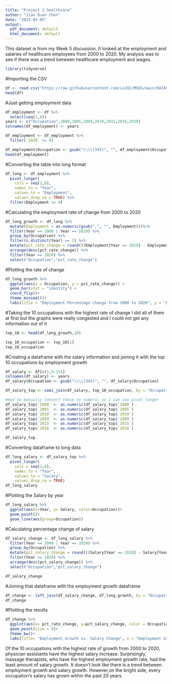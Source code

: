 ```yaml
---
title: "Project 2_healthcare"
author: "Jian Quan Chen"
date: "2023-03-05"
output:
  pdf_document: default
  html_document: default
---
```


  This dataset is from my Week 5 discussion. It looked at the employment and salaries of healthcare employees from 2000 to 2020. My analysis was to see if there was a trend between healthcare employment and wages.

```r
library(tidyverse)
```

#Importing the CSV
```r
df <- read.csv("https://raw.githubusercontent.com/LeJQC/MSDS/main/DATA%20607/Project%202/healthcare%20salary.csv",skip = 4, header = TRUE, stringsAsFactors = FALSE)
head(df)
```
#Just getting employment data
```r
df_employment <- df %>% 
  select(seq(1,8))
years <- c("Occupation",2000,2005,2009,2010,2015,2016,2020)
colnames(df_employment) <- years

df_employment <- df_employment %>% 
  filter(`2020` >= 0)

df_employment$Occupation <- gsub("\\\\[345]", "", df_employment$Occupation)
head(df_employment)
```
#Converting the table into long format
```r
df_long <- df_employment %>% 
  pivot_longer(
    cols = seq(2,8),
    names_to = "Year",
    values_to = "Employment",
    values_drop_na = TRUE) %>% 
  filter(Employment >= 0)
```

#Calculating the employment rate of change from 2000 to 2020
```r
df_long_growth <- df_long %>% 
  mutate(Employment = as.numeric(gsub(",", "", Employment)))%>% 
  filter(Year == 2000 | Year == 2020) %>% 
  group_by(Occupation) %>% 
  filter(n_distinct(Year) == 2) %>% 
  mutate(pct_rate_change = round(((Employment[Year == 2020] - Employment[Year == 2000]) / Employment[Year == 2000]) * 100)) %>% 
  arrange(desc(pct_rate_change)) %>%
  filter(Year == 2020) %>% 
  select("Occupation","pct_rate_change")
```

#Plotting the rate of change
```r
df_long_growth %>%
  ggplot(aes(x = Occupation, y = pct_rate_change)) +
  geom_bar(stat = "identity") +
  coord_flip()+
  theme_minimal()+
  labs(title = "Employment Percentage change from 2000 to 2020", y = "Percent change")
```
#Taking the 10 occupations with the highest rate of change
  I did all of them at first but the graphs were really congested and I could not get any information out of it
```r
top_10 <- head(df_long_growth,10)

top_10_occupation <- top_10[1]
top_10_occupation
```
#Creating a dataframe with the salary information and joining it with the top 10 occupations by employment growth
```r
df_salary <- df[c(1,9:15)]
colnames(df_salary) <- years
df_salary$Occupation <- gsub("\\\\[345]", "", df_salary$Occupation)

df_salary_top <- semi_join(df_salary, top_10_occupation, by = "Occupation")

#Had to manually convert these to numeric so I can use pivot_longer
df_salary_top$`2000` <- as.numeric(df_salary_top$`2000`)
df_salary_top$`2005` <- as.numeric(df_salary_top$`2005`)
df_salary_top$`2010` <- as.numeric(df_salary_top$`2010`)
df_salary_top$`2009` <- as.numeric(df_salary_top$`2009`)
df_salary_top$`2015` <- as.numeric(df_salary_top$`2015`)
df_salary_top$`2016` <- as.numeric(df_salary_top$`2016`)

df_salary_top
```
#Converting dataframe to long data
```r
df_long_salary <- df_salary_top %>% 
  pivot_longer(
    cols = seq(2,8),
    names_to = "Year",
    values_to = "Salary",
    values_drop_na = TRUE)
df_long_salary
```

#Plotting the Salary by year
```r
df_long_salary %>% 
  ggplot(aes(x=Year, y= Salary, color=Occupation))+
  geom_point()+
  geom_line(aes(group=Occupation))
```
#Calculating percentage change of salary 
```r
df_salary_change <- df_long_salary %>% 
  filter(Year == 2000 | Year == 2020) %>% 
  group_by(Occupation) %>% 
  mutate(pct_salary_change = round(((Salary[Year == 2020] - Salary[Year == 2000]) / Salary[Year == 2000]) * 100)) %>% 
  filter(Year == 2020) %>% 
  arrange(desc(pct_salary_change)) %>% 
  select("Occupation","pct_salary_change")

df_salary_change
```
#Joining that dataframe with the employment growth dataframe
```r
df_change <- left_join(df_salary_change, df_long_growth, by = "Occupation")
df_change
```
#Plotting the results
```r
df_change %>% 
  ggplot(aes(x= pct_rate_change, y=pct_salary_change, color = Occupation))+
  geom_point(size = 5)+
  theme_bw()+
  labs(title= "Employment Growth vs. Salary Change", x = "Employment Growth (%)", y= "Salary Growth (%)")
```

Of the 10 occupations with the highest rate of growth from 2000 to 2020, physician assistants have the highest salary increase. Surprisingly, massage therapists, who have the highest employment growth rate, had the least amount of salary growth. It doesn't look like there is a trend between employment growth and salary growth. However,on the bright side, every occupation's salary has grown within the past 20 years.